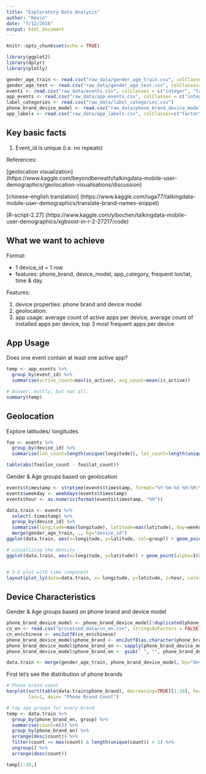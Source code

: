 ```yaml
---
title: "Exploratory Data Analysis"
author: "Kevin"
date: "7/12/2016"
output: html_document
---
```


```r
knitr::opts_chunk$set(echo = TRUE)

library(ggplot2)
library(dplyr)
library(plotly)

gender_age_train <- read.csv("raw_data/gender_age_train.csv", colClasses = c("factor", "factor", "integer", "factor"))
gender_age_test <- read.csv("raw_data/gender_age_test.csv", colClasses="factor")
events <- read.csv("raw_data/events.csv", colClasses = c("integer", "factor", "factor", "numeric", "numeric"))
app_events <- read.csv("raw_data/app_events.csv", colClasses = c("integer", "factor", "integer", "integer"))
label_categories <- read.csv("raw_data/label_categories.csv")
phone_brand_device_model <- read.csv("raw_data/phone_brand_device_model.csv", colClasses=c(rep("factor", 3)))
app_labels <- read.csv("raw_data/app_labels.csv", colClasses=c("factor", "integer"))

```

## Key basic facts

1. Event_id is unique (i.e. no repeats)


References:

[geolocation visualization] (https://www.kaggle.com/beyondbeneath/talkingdata-mobile-user-demographics/geolocation-visualisations/discussion)

[chinese-english translation] (https://www.kaggle.com/iuga77/talkingdata-mobile-user-demographics/translate-brand-names-snippet)


[R-script-2.27] (https://www.kaggle.com/yibochen/talkingdata-mobile-user-demographics/xgboost-in-r-2-27217/code)

## What we want to achieve

Format:

* 1 device_id = 1 row
* features: phone_brand, device_model, app_category, frequent lon/lat, time & day.

Features:

1. device properties: phone brand and device model
2. geolocation:
3. app usage: average count of active apps per device, average count of installed apps per device, top 3 most frequent apps per device

## App Usage

Does one event contain at least one active app?

```r
temp <- app_events %>%
  group_by(event_id) %>%
  summarise(active_count=max(is_active), avg_count=mean(is_active))

# Answer: mostly, but not all.
summary(temp)
```

## Geolocation


Explore latitudes/ longitudes

```r
foo <- events %>%
  group_by(device_id) %>%
  summarise(lon_count=length(unique(longitude)), lat_count=length(unique(latitude)))

table(abs(foo$lon_count - foo$lat_count))
```


Gender & Age groups based on geolocation

```r
events$timestamp <- strptime(events$timestamp, format="%Y-%m-%d %H:%M:%S")
events$weekday <- weekdays(events$timestamp)
events$hour <- as.numeric(format(events$timestamp, "%H"))

data.train <- events %>%
  select(-timestamp) %>%
  group_by(device_id) %>%
  summarise(longitude=max(longitude), latitude=max(latitude), day=weekday[which.max(table(weekday))], hour=hour[which.max(table(hour))]) %>%
  merge(gender_age_train, ., by="device_id")
ggplot(data.train, aes(x=longitude, y=latitude, col=group)) + geom_point(alpha=I(0.4))

# visualizing the density
ggplot(data.train, aes(x=longitude, y=latitude)) + geom_point(alpha=I(0.1))


# 3-D plot with time component
layout(plot_ly(data=data.train, x= longitude, y=latitude, z=hour, color=group, type='scatter3d', mode='markers'))
```



## Device Characteristics

Gender & Age groups based on phone brand and device model

```r
phone_brand_device_model <- phone_brand_device_model[!duplicated(phone_brand_device_model$device_id),]
cn_en <- read.csv("processed_data/cn_en.csv", stringsAsFactors = FALSE)
cn_en$chinese <- enc2utf8(cn_en$chinese)
phone_brand_device_model$phone_brand <- enc2utf8(as.character(phone_brand_device_model$phone_brand))
phone_brand_device_model$phone_brand_en <- sapply(phone_brand_device_model$phone_brand, function(x){ifelse(any(grepl(x, cn_en$chinese, fixed=TRUE)),tolower(cn_en[grep(x, cn_en$chinese, fixed = TRUE), "english"]), x)})
phone_brand_device_model$phone_brand_en <- gsub(" ", "", phone_brand_device_model$phone_brand_en)

data.train <- merge(gender_age_train, phone_brand_device_model, by="device_id", all.x=TRUE)
```

First let's see the distribution of phone brands
```r

# Phone brand count
barplot(sort(table(data.train$phone_brand), decreasing=TRUE)[1:10], horiz=TRUE,
        las=1, main= "Phone Brand Count")

# top age groups for every brand
temp <- data.train %>%
  group_by(phone_brand_en, group) %>%
  summarise(count=n()) %>%
  group_by(phone_brand_en) %>%
  arrange(desc(count)) %>%
  filter(count == max(count) & length(unique(count)) > 1) %>%
  ungroup() %>%
  arrange(desc(count))

temp[1:10,]
```
